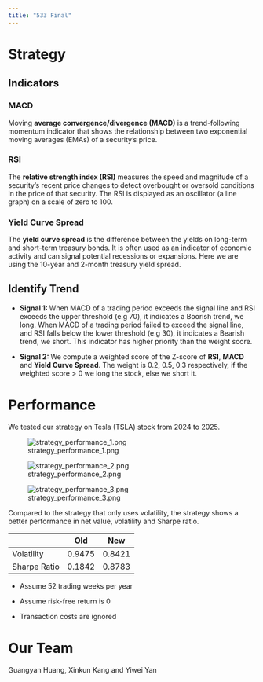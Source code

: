 ```yaml
---
title: "533 Final"
---
```


# Strategy

## Indicators

### MACD

Moving **average convergence/divergence (MACD)** is a trend-following momentum indicator that shows the relationship between two exponential moving averages (EMAs) of a security’s price.

### RSI

The **relative strength index (RSI)** measures the speed and magnitude of a security's recent price changes to detect overbought or oversold conditions in the price of that security. The RSI is displayed as an oscillator (a line graph) on a scale of zero to 100.

### Yield Curve Spread

The **yield curve spread** is the difference between the yields on long-term and short-term treasury bonds. It is often used as an indicator of economic activity and can signal potential recessions or expansions. Here we are using the 10-year and 2-month treasury yield spread.

## Identify Trend

- **Signal 1: **When  MACD of a trading period exceeds the signal line and  RSI exceeds the upper threshold (e.g 70), it indicates a Boorish trend, we long. When MACD of a trading period failed to exceed the signal line, and RSI falls below the lower threshold (e.g 30), it indicates a Bearish trend, we short.
This indicator has higher priority than the weight score.

- **Signal 2: **We compute a weighted score of the Z-score of **RSI**, **MACD** and **Yield Curve Spread**. The weight is 0.2, 0.5, 0.3 respectively, if the weighted score > 0 we long the stock, else we short it.


# Performance

We tested our strategy on Tesla (TSLA) stock from 2024 to 2025.

![strategy_performance_1.png](static/strategy_performance_1.png)

![strategy_performance_2.png](static/strategy_performance_2.png)

![strategy_performance_3.png](static/strategy_performance_3.png)

Compared to the strategy that only uses volatility, the strategy shows a better performance in net value, volatility and Sharpe ratio.

|     | Old | New |
| -------- | ------- | ------- |
| Volatility | 0.9475  | 0.8421 |
| Sharpe Ratio | 0.1842 | 0.8783 |


* Assume 52 trading weeks per year

* Assume risk-free return is 0

* Transaction costs are ignored

# Our Team

Guangyan Huang, Xinkun Kang and Yiwei Yan

